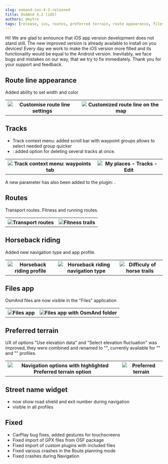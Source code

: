 ```yaml
---
slug: osmand-ios-4-2-released
title: OsmAnd 4.2 (iOS)
authors: dmytro
tags: [release, ios, routes, preferred terrain, route appearance, files]
---
```



Hi!
We are glad to announce that iOS app version development does not stand still.
The new improved version is already available to install on you devices!
Every day we work to make the iOS version more filled and its functionality would be equal to the Android version. Inevitably, we face  bugs and mistakes on our way, that we try to fix immediately.
Thank you for your support and feedback.

<!--truncate-->

## Route line appearance

Added ability to set width and color
<table class="blogimage">
  <tr>
    <th><img src={require('./customise_route_line-1.png').default} alt="Customise route line settings"/></th>
    <th><img src={require('./customise_route_line-2.png').default} alt="Customized route line on the map"/></th>
    </tr>
</table> 

## Tracks

* Track context menu: added scroll bar with waypoint groups allows to select needed group quicker
* <Translate android="false" ids="my_places,tracks"/>: added option for deleting several tracks at once. 


<table class="blogimage">
  <tr>
    <th><img src={require('./track-waypoints.png').default} alt="Track context menu: waypoints tab"/></th>
    <th><img src={require('./tracks-edit.png').default} alt="My places - Tracks - Edit"/></th>
    </tr>
</table> 

A new parameter has also been added to the <Translate android="false" id="track_recording"/> plugin: <Translate android="false" id="save_heading"/>.


## Routes
Transport routes. Fitness and running routes.

<table class="blogimage">
  <tr>
    <th><img src={require('./transport-routes.png').default} alt="Transport routes"/></th>
    <th><img src={require('./fitness-trails.png').default} alt="Fitness trails"/></th>
    </tr>
</table> 


## Horseback riding

Added new navigation type and app profile.
<table class="blogimage">
    <tr>
        <th><img src={require('./horseback-riding_profile.png').default} alt="Horseback riding profile"/></th>
        <th><img src={require('./horseback-riding_navtype.png').default} alt="Horseback riding navigation type"/></th>
        <th><img src={require('./difficuly_of_horse_trails.png').default} alt="Difficuly of horse trails"/></th>
    </tr>
</table> 



## Files app

OsmAnd files are now visible in the "Files" application
<table class="blogimage">
  <tr>
    <th><img src={require('./files-1.png').default} alt="Files app"/></th>
    <th><img src={require('./files-2.png').default} alt="Files app with OsmAnd folder"/></th>
    </tr>
</table> 	

## Preferred terrain

UX of options "Use elevation data" and "Select elevation fluctuation"  was improved, they were combined and renamed to "<Translate android="false" id="preferred_terrain"/>", currently available for "<Translate android="false" id="app_mode_bicycle"/>" and "<Translate android="false" id="app_mode_pedestrian"/>" profiles.

<table class="blogimage">
  <tr>
    <th><img src={require('./preferred_terrain-1.png').default} alt="Navigation options with highlighted Preferred terrain option"/></th>
    <th><img src={require('./preferred_terrain-2.png').default} alt="Preferred terrain"/></th>
    </tr>
</table> 


## Street name widget

* now show road shield and exit number during navigation
* visible in all profiles



## Fixed 
* CarPlay bug fixes, added gestures for touchscreens
* Fixed import of GPX files from OSF package
* Fixed import of custom plugins with included files
* Fixed various crashes in the Route planning mode
* Fixed crashes during Navigation

<AppleStore/>